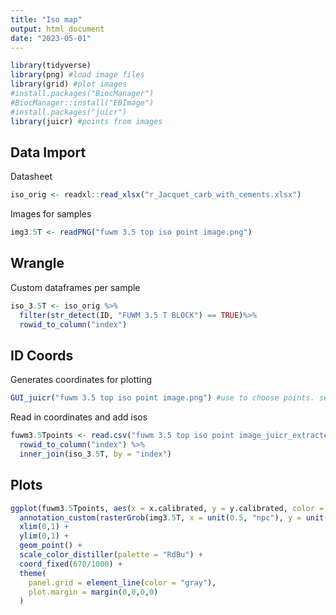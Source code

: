 ```yaml
---
title: "Iso map"
output: html_document
date: "2023-05-01"
---
```


```r
library(tidyverse)
library(png) #load image files
library(grid) #plot images
#install.packages("BiocManager")
#BiocManager::install("EBImage")
#install.packages("juicr")
library(juicr) #points from images
```

## Data Import
Datasheet
```r
iso_orig <- readxl::read_xlsx("r_Jacquet_carb_with_cements.xlsx")
```
Images for samples
```r
img3.5T <- readPNG("fuwm 3.5 top iso point image.png")
```

## Wrangle
Custom dataframes per sample
```r
iso_3.5T <- iso_orig %>%
  filter(str_detect(ID, "FUWM 3.5 T BLOCK") == TRUE)%>%
  rowid_to_column("index")
```

## ID Coords
Generates coordinates for plotting
```r
GUI_juicr("fuwm 3.5 top iso point image.png") #use to choose points. set axes with min = 0 and max = 1
```

Read in coordinates and add isos
```r
fuwm3.5Tpoints <- read.csv("fuwm 3.5 top iso point image_juicr_extracted_points.csv") %>%
  rowid_to_column("index") %>%
  inner_join(iso_3.5T, by = "index")
```

## Plots
```r
ggplot(fuwm3.5Tpoints, aes(x = x.calibrated, y = y.calibrated, color = d13C)) +
  annotation_custom(rasterGrob(img3.5T, x = unit(0.5, "npc"), y = unit(0.5, "npc")), xmin = 0, xmax = 1, ymin = 0, ymax = 1) +
  xlim(0,1) +
  ylim(0,1) +
  geom_point() +
  scale_color_distiller(palette = "RdBu") +
  coord_fixed(670/1000) +
  theme(
    panel.grid = element_line(color = "gray"),
    plot.margin = margin(0,0,0,0)
  )
```